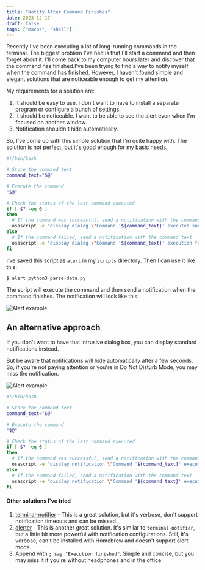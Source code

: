 ```yaml
---
title: "Notify After Command Finishes"
date: 2023-12-17
draft: false
tags: ["macos", "shell"]
---
```


Recently I've been executing a lot of long-running commands in the terminal. The biggest problem I've had is that I'll 
start a command and then forget about it. I'll come back to my computer hours later and discover that the command has 
finished.I've been trying to find a way to notify myself when the command has finished. However, I haven't found simple 
and elegant solutions that are noticeable enough to get my attention.

My requirements for a solution are:
1. It should be easy to use. I don't want to have to install a separate program or configure a bunch of settings.
2. It should be noticeable. I want to be able to see the alert even when I'm focused on another window.
3. Notification shouldn't hide automatically.

So, I've come up with this simple solution that I'm quite happy with. The solution is not perfect, but it's good enough 
for my basic needs. 

```bash
#!/bin/bash

# Store the command text
command_text="$@"

# Execute the command
"$@"

# Check the status of the last command executed
if [ $? -eq 0 ]
then
  # If the command was successful, send a notification with the command text
  osascript -e "display dialog \"Command '${command_text}' executed successfully\" with title \"Notification\""
else
  # If the command failed, send a notification with the command text
  osascript -e "display dialog \"Command '${command_text}' execution failed\" with title \"Notification\""
fi
```

I've saved this script as `alert` in my `scripts` directory. Then I can use it like this:

```bash
$ alert python3 parse-data.py
```

The script will execute the command and then send a notification when the command finishes. The notification will look like this:

![Alert example](/images/command-finished-notification/alert-screenshot.png)

## An alternative approach

If you don't want to have that intrusive dialog box, you can display standard notifications instead.

But be aware that notifications will hide automatically after a few seconds. So, if you're not paying attention or 
you're in Do Not Disturb Mode, you may miss the notification.

![Alert example](/images/command-finished-notification/notification-screenshot.png)


```bash
#!/bin/bash

# Store the command text
command_text="$@"

# Execute the command
"$@"

# Check the status of the last command executed
if [ $? -eq 0 ]
then
  # If the command was successful, send a notification with the command text
  osascript -e "display notification \"Command '${command_text}' executed successfully\" with title \"Notification\""
else
  # If the command failed, send a notification with the command text
  osascript -e "display notification \"Command '${command_text}' execution failed\" with title \"Notification\""
fi
```


#### Other solutions I've tried


1. [terminal-notifier](https://github.com/julienXX/terminal-notifier) - This is a great solution, but it's verbose, 
don't support notification timeouts and can be missed.
2. [alerter](https://github.com/vjeantet/alerter) - This is another great solution. It's similar to `terminal-notifier`,
but a little bit more powerful with notification configurations. Still, it's verbose, can't be installed with Homebrew 
and doesn't support alert mode.
3. Append with `; say "Execution finished"`. Simple and concise, but you may miss it if you're without headphones 
and in the office
